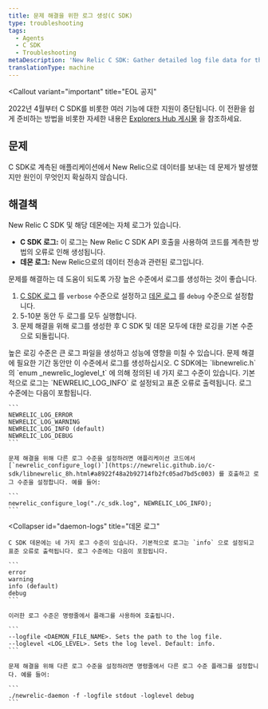 ```yaml
---
title: 문제 해결을 위한 로그 생성(C SDK)
type: troubleshooting
tags:
  - Agents
  - C SDK
  - Troubleshooting
metaDescription: 'New Relic C SDK: Gather detailed log file data for the SDK and daemon to diagnose problems, then return logs to their default levels.'
translationType: machine
---
```


<Callout
  variant="important"
  title="EOL 공지"
>
  2022년 4월부터 C SDK를 비롯한 여러 기능에 대한 지원이 중단됩니다. 이 전환을 쉽게 준비하는 방법을 비롯한 자세한 내용은 [Explorers Hub 게시물](https://discuss.newrelic.com/t/q1-bulk-eol-announcement-fy23/181744) 을 참조하세요.
</Callout>

## 문제

C SDK로 계측된 애플리케이션에서 New Relic으로 데이터를 보내는 데 문제가 발생했지만 원인이 무엇인지 확실하지 않습니다.

## 해결책

New Relic C SDK 및 해당 데몬에는 자체 로그가 있습니다.

* **C SDK 로그:** 이 로그는 New Relic C SDK API 호출을 사용하여 코드를 계측한 방법의 오류로 인해 생성됩니다.
* **데몬 로그:** New Relic으로의 데이터 전송과 관련된 로그입니다.

문제를 해결하는 데 도움이 되도록 가장 높은 수준에서 로그를 생성하는 것이 좋습니다.

1. [C SDK 로그](#c-sdk-logs) 를 `verbose` 수준으로 설정하고 [데몬 로그](#daemon-logs) 를 `debug` 수준으로 설정합니다.
2. 5-10분 동안 두 로그를 모두 실행합니다.
3. 문제 해결을 위해 로그를 생성한 후 C SDK 및 데몬 모두에 대한 로깅을 기본 수준으로 되돌립니다.

<Callout variant="caution">
  높은 로깅 수준은 큰 로그 파일을 생성하고 성능에 영향을 미칠 수 있습니다. 문제 해결에 필요한 기간 동안만 이 수준에서 로그를 생성하십시오.
</Callout>

<CollapserGroup>
  <Collapser
    id="c-sdk-logs"
    title="C SDK 로그"
  >
    C SDK에는 `libnewrelic.h` 의 `enum _newrelic_loglevel_t` 에 의해 정의된 네 가지 로그 수준이 있습니다. 기본적으로 로그는 `NEWRELIC_LOG_INFO` 로 설정되고 표준 오류로 출력됩니다. 로그 수준에는 다음이 포함됩니다.

    ```
    NEWRELIC_LOG_ERROR
    NEWRELIC_LOG_WARNING
    NEWRELIC_LOG_INFO (default)
    NEWRELIC_LOG_DEBUG
    ```

    문제 해결을 위해 다른 로그 수준을 설정하려면 애플리케이션 코드에서 [`newrelic_configure_log()`](https://newrelic.github.io/c-sdk/libnewrelic_8h.html#a8922f48a2b92714fb2fc05ad7bd5c003) 를 호출하고 로그 수준을 설정합니다. 예를 들어:

    ```
    newrelic_configure_log("./c_sdk.log", NEWRELIC_LOG_INFO);
    ```
  </Collapser>

  <Collapser
    id="daemon-logs"
    title="데몬 로그"
  >
    C SDK 데몬에는 네 가지 로그 수준이 있습니다. 기본적으로 로그는 `info` 으로 설정되고 표준 오류로 출력됩니다. 로그 수준에는 다음이 포함됩니다.

    ```
    error
    warning
    info (default)
    debug
    ```

    이러한 로그 수준은 명령줄에서 플래그를 사용하여 호출됩니다.

    ```
    --logfile <DAEMON_FILE_NAME>. Sets the path to the log file.
    --loglevel <LOG_LEVEL>. Sets the log level. Default: info.
    ```

    문제 해결을 위해 다른 로그 수준을 설정하려면 명령줄에서 다른 로그 수준 플래그를 설정합니다. 예를 들어:

    ```
    ./newrelic-daemon -f -logfile stdout -loglevel debug
    ```
  </Collapser>
</CollapserGroup>